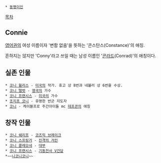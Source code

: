  * [[동명이인]]

[[목차]]
== Connie ==
[[영어]]권의 여성 이름이자 '변함 없음'을 뜻하는 '콘스탄스(Constance)'의 애칭.

흔하지는 않지만 'Conny'라고 쓰일 때는 남성 이름인 '[[콘라드]](Conrad)'의 애칭이다.

== 실존 인물 ==
 * [[코니 윌리스]] - [[미국]]의 작가. 휴고 상 8번과 네뷸러 상 6번을 수상.
 * [[코니 탤벗]] - [[영국]]의 가수
 * [[코니 프랜시스]] - [[미국]]의 가수
 * [[조지프 코니]] - 유명한 반군 지도자
 * [[코니]] - 케이블프로 주간아이돌 mc [[데프콘]]의 애칭
== 창작 인물 ==
 * [[코니 쉐리프]] - [[코즈믹 브레이크]]
 * [[코니 스프링거]] - [[진격의 거인]]
 * [[코니 콜레오네]] - [[대부]]
 * [[코니 프랜시스]] - [[기동전사 V건담]]
 *~~[[니코니코니]]~~
